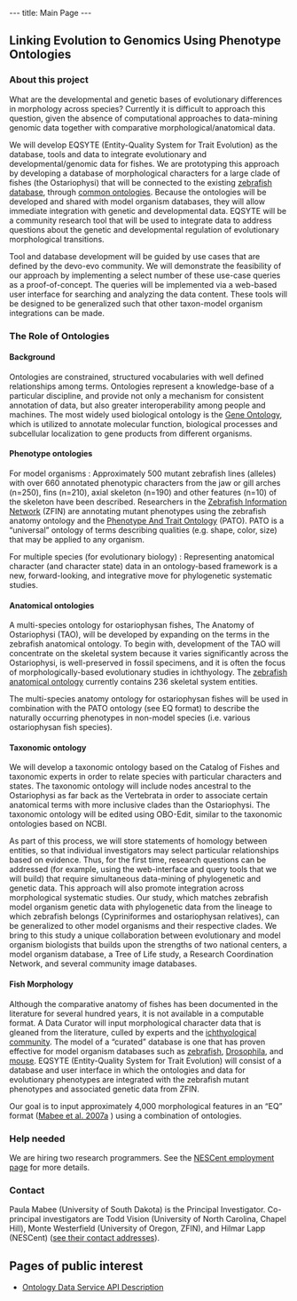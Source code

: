 ---
title: Main Page
---

==Linking Evolution to Genomics Using Phenotype Ontologies==

===About this project===

What are the developmental and genetic bases of evolutionary differences in morphology across species?  Currently it is difficult to approach this question, given the absence of computational approaches to data-mining genomic data together with comparative morphological/anatomical data.  

We will develop EQSYTE (Entity-Quality System for Trait Evolution) as the database, tools and data to integrate evolutionary and developmental/genomic data for fishes.   We are prototyping this approach by developing a database of morphological characters for a large clade of fishes (the Ostariophysi) that will be connected to the existing [http://zfin.org zebrafish database], through [[#The_Role_of_Ontologies|common ontologies]].  Because the ontologies will be developed and shared with model organism databases, they will allow immediate integration with genetic and developmental data.  EQSYTE will be a community research tool that will be used to integrate data to address questions about the genetic and developmental regulation of evolutionary morphological transitions. 

Tool and database development will be guided by use cases that are defined by the devo-evo community.  We will demonstrate the feasibility of our approach by implementing a select number of these use-case queries as a proof-of-concept. The queries will be implemented via a web-based user interface for searching and analyzing the data content.  These tools will be designed to be generalized such that other taxon-model organism integrations can be made.   <!-- Mention open-source development here and generalizability….(Todd/Hilmar, please fill in here appropriately and add link if possible).  -->

===The Role of Ontologies===

====Background====

Ontologies are constrained, structured vocabularies with well defined relationships among terms. Ontologies represent a knowledge-base of a particular discipline, and provide not only a mechanism for consistent annotation of data, but also greater interoperability among people and machines. The most widely used biological ontology is the [http://www.geneontology.org Gene Ontology], which is utilized to annotate molecular function, biological processes and subcellular localization to gene products from different organisms. 

====Phenotype ontologies==== 

; For model organisms : Approximately 500 mutant zebrafish lines (alleles) with over 660 annotated phenotypic characters from the jaw or gill arches (n=250), fins (n=210), axial skeleton (n=190) and other features (n=10) of the skeleton have been described. Researchers in the [http://www.zfin.org Zebrafish Information Network] (ZFIN) are annotating mutant phenotypes using the zebrafish anatomy ontology and the [http://www.bioontology.org/wiki/index.php/PATO:Main_Page Phenotype And Trait Ontology] (PATO). PATO is a “universal” ontology of terms describing qualities (e.g. shape, color, size) that may be applied to any organism. 

; For multiple species (for evolutionary biology) : Representing anatomical character (and character state) data in an ontology-based framework is a new, forward-looking, and integrative move for phylogenetic systematic studies. 

====Anatomical ontologies====

A multi-species ontology for ostariophysan fishes, The Anatomy of Ostariophysi <!-- or: The Anatomical Ontology --> (TAO), will be developed by expanding on the terms in the zebrafish anatomical ontology.  To begin with, development of the TAO will concentrate on the skeletal system because it varies significantly across the Ostariophysi, is well-preserved in fossil specimens, and it is often the focus of morphologically-based evolutionary studies in ichthyology.  The [http://zfin.org/zf_info/anatomy/dict/sum.html zebrafish anatomical ontology] currently contains 236 skeletal system entities. 

The multi-species anatomy ontology for ostariophysan fishes will be used in combination with the PATO ontology (see EQ format) to describe the naturally occurring phenotypes in non-model species (i.e. various ostariophysan fish species).  

====Taxonomic ontology====

We will develop a taxonomic ontology based on the Catalog of Fishes and taxonomic experts in order to relate species with particular characters and states.  The taxonomic ontology will include nodes ancestral to the Ostariophysi as far back as the Vertebrata in order to associate certain anatomical terms with more inclusive clades than the Ostariophysi.  The taxonomic ontology will be edited using OBO-Edit, similar to the taxonomic ontologies based on NCBI. 

As part of this process, we will store statements of homology between entities, so that individual investigators may select particular relationships based on evidence.  Thus, for the first time, research questions can be addressed (for example, using the web-interface and query tools that we will build) that require simultaneous data-mining of phylogenetic and genetic data.  This approach will also promote integration across morphological systematic studies.  Our study, which matches zebrafish model organism genetic data with phylogenetic data from the lineage to which zebrafish belongs (Cypriniformes and ostariophysan relatives), can be generalized to other model organisms and their respective clades. We bring to this study a unique collaboration between evolutionary and model organism biologists that builds upon the strengths of two national centers, a model organism database, a Tree of Life study, a Research Coordination Network, and several community image databases.

====Fish Morphology====

Although the comparative anatomy of fishes has been documented in the literature for several hundred years, it is not available in a computable format.  A Data Curator will input morphological character data that is gleaned from the literature, culled by experts <!--(see table below)--> and the [http://www.deepfin.org/ ichthyological community].  The model of a “curated” database is one that has proven effective for model organism databases such as [http://zfin.org zebrafish], [http://www.FlyBase.org Drosophila], and [http://www.informatics.jax.org mouse].  EQSYTE (Entity-Quality System for Trait Evolution) will consist of a database and user interface in which the ontologies and data for evolutionary phenotypes are integrated with the zebrafish mutant phenotypes and associated genetic data from ZFIN.  

Our goal is to input approximately 4,000 morphological features in an “EQ” format ([[Media:TREE Mabee.pdf|Mabee et al. 2007a]]<!--; Mabee et al. 2007 in process-->) using a combination of ontologies.  

 <!-- LATER: “VIEW THE CHARACTERS IN THE DATABASE THUS FAR” -->

===Help needed===

We are hiring two research programmers. See the [http://www.nescent.org/about/employment.php NESCent employment page] for more details. 

===Contact===

Paula Mabee (University of South Dakota) is the Principal Investigator. Co-principal investigators are Todd Vision (University of North Carolina, Chapel Hill), Monte Westerfield (University of Oregon, ZFIN), and Hilmar Lapp (NESCent) ([[Contact|see their contact addresses]]).

==Pages of public interest==

* [[Ontology_Data_Service_API|Ontology Data Service API Description]]